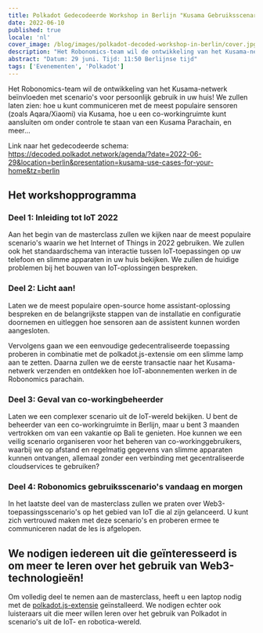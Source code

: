 ```yaml
---
title: Polkadot Gedecodeerde Workshop in Berlijn "Kusama Gebruiksscenario's Voor Thuis"
date: 2022-06-10
published: true
locale: 'nl'
cover_image: /blog/images/polkadot-decoded-workshop-in-berlin/cover.jpg
description: "Het Robonomics-team wil de ontwikkeling van het Kusama-netwerk beïnvloeden met scenario's voor persoonlijk gebruik in uw huis! We zullen laten zien: hoe u kunt communiceren met de meest populaire sensoren (zoals Aqara/Xiaomi) via Kusama, hoe u een co-workingruimte kunt aansluiten om onder controle te staan van een Kusama Parachain, en meer…"
abstract: "Datum: 29 juni. Tijd: 11:50 Berlijnse tijd"
tags: ['Evenementen', 'Polkadot']
---
```


Het Robonomics-team wil de ontwikkeling van het Kusama-netwerk beïnvloeden met scenario's voor persoonlijk gebruik in uw huis! We zullen laten zien: hoe u kunt communiceren met de meest populaire sensoren (zoals Aqara/Xiaomi) via Kusama, hoe u een co-workingruimte kunt aansluiten om onder controle te staan van een Kusama Parachain, en meer…

Link naar het gedecodeerde schema: https://decoded.polkadot.network/agenda/?date=2022-06-29&location=berlin&presentation=kusama-use-cases-for-your-home&tz=berlin

## Het workshopprogramma

### Deel 1: Inleiding tot IoT 2022

Aan het begin van de masterclass zullen we kijken naar de meest populaire scenario's waarin we het Internet of Things in 2022 gebruiken. We zullen ook het standaardschema van interactie tussen IoT-toepassingen op uw telefoon en slimme apparaten in uw huis bekijken. We zullen de huidige problemen bij het bouwen van IoT-oplossingen bespreken.

### Deel 2: Licht aan!

Laten we de meest populaire open-source home assistant-oplossing bespreken en de belangrijkste stappen van de installatie en configuratie doornemen en uitleggen hoe sensoren aan de assistent kunnen worden aangesloten.

Vervolgens gaan we een eenvoudige gedecentraliseerde toepassing proberen in combinatie met de polkadot.js-extensie om een slimme lamp aan te zetten. Daarna zullen we de eerste transactie naar het Kusama-netwerk verzenden en ontdekken hoe IoT-abonnementen werken in de Robonomics parachain.

### Deel 3: Geval van co-workingbeheerder

Laten we een complexer scenario uit de IoT-wereld bekijken. U bent de beheerder van een co-workingruimte in Berlijn, maar u bent 3 maanden vertrokken om van een vakantie op Bali te genieten. Hoe kunnen we een veilig scenario organiseren voor het beheren van co-workinggebruikers, waarbij we op afstand en regelmatig gegevens van slimme apparaten kunnen ontvangen, allemaal zonder een verbinding met gecentraliseerde cloudservices te gebruiken?

### Deel 4: Robonomics gebruiksscenario's vandaag en morgen

In het laatste deel van de masterclass zullen we praten over Web3-toepassingsscenario's op het gebied van IoT die al zijn gelanceerd. U kunt zich vertrouwd maken met deze scenario's en proberen ermee te communiceren nadat de les is afgelopen.

## We nodigen iedereen uit die geïnteresseerd is om meer te leren over het gebruik van Web3-technologieën!

Om volledig deel te nemen aan de masterclass, heeft u een laptop nodig met de [polkadot.js-extensie](https://polkadot.js.org/extension/) geïnstalleerd. We nodigen echter ook luisteraars uit die meer willen leren over het gebruik van Polkadot in scenario's uit de IoT- en robotica-wereld.